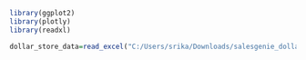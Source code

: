 ```r
library(ggplot2)
library(plotly)
library(readxl)
```


```r
dollar_store_data=read_excel("C:/Users/srika/Downloads/salesgenie_dollar_stores.xlsx")
```

```r

```

